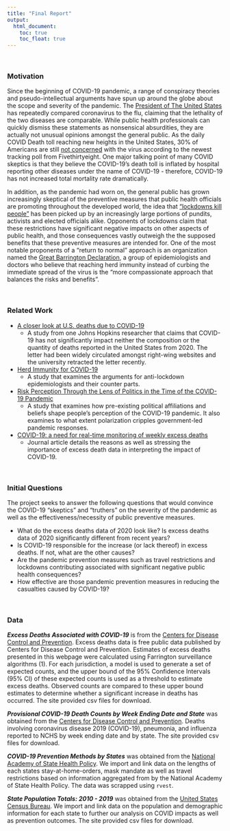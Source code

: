 ```yaml
---
title: "Final Report"
output: 
  html_document:
    toc: true
    toc_float: true
---
```


<br>

### Motivation

Since the beginning of COVID-19 pandemic, a range of conspiracy theories and pseudo-intellectual arguments have spun up around the globe about the scope and severity of the pandemic. The [President of The United States](https://apnews.com/article/virus-outbreak-donald-trump-ap-fact-check-anthony-fauci-flu-fe474f0c15f76adf324791a2cfc1e2bb) has repeatedly compared coronavirus to the flu, claiming that the lethality of the two diseases are comparable. While public health professionals can quickly dismiss these statements as nonsensical absurdities, they are actually not unusual opinions amongst the general public. As the daily COVID Death toll reaching new heights in the United States, 30% of Americans are still [not concerned](https://projects.fivethirtyeight.com/coronavirus-polls/) with the virus according to the newest tracking poll from Fivethirtyeight. One major talking point of many COVID skeptics is that they believe the COVID-19's death toll is inflated by hospital reporting other diseases under the name of COVID-19 - therefore, COVID-19 has not increased total mortality rate dramatically.

In addition, as the pandemic had  worn on, the general public has grown increasingly skeptical of the preventive measures that public health officials are promoting throughout the developed world, the idea that ["lockdowns kill people"](https://www.radiologybusiness.com/topics/policy/scott-atlas-radiologist-white-house-covid-19-fauci) has been picked up by an increasingly large portions of pundits, activists and elected officials alike. Opponents of lockdowns claim that these restrictions have significant negative impacts on other aspects of public health, and those consequences vastly outweigh the the supposed benefits that these preventive measures are intended for. One of the most notable proponents of a "return to normal" approach is an organization named the [Great Barrington Declaration](https://gbdeclaration.org/), a group of epidemiologists and doctors who believe that reaching herd immunity instead of curbing the immediate spread of the virus is the "more compassionate approach that balances the risks and benefits".

<br>

### Related Work

* [A closer look at U.S. deaths due to COVID-19](https://www.jhunewsletter.com/article/2020/11/a-closer-look-at-u-s-deaths-due-to-covid-19)
  + A study from one Johns Hopkins researcher that claims that COVID-19 has not significantly impact neither the composition or the quantity of deaths reported in the United States from 2020. The letter had been widely circulated amongst right-wing websites and the university retracted the letter recently.
* [Herd Immunity for COVID-19](https://www.thelancet.com/journals/lanres/article/PIIS2213-2600(20)30555-5/fulltext)
  + A study that examines the arguments for anti-lockdown epidemiologists and their counter parts.
* [Risk Perception Through the Lens of Politics in the Time of the COVID-19 Pandemic](https://www.nber.org/papers/w27008)
  + A study that examines how pre-existing political affiliations and beliefs shape people's perception of the COVID-19 pandemic. It also examines to what extent polarization cripples government-led pandemic responses.
* [COVID-19: a need for real-time monitoring of weekly excess deaths](https://www.thelancet.com/journals/lancet/article/PIIS0140-6736(20)30933-8/fulltext)
  + Journal article details the reasons as well as stressing the importance of excess death data in interpreting the impact of COVID-19.

<br>

### Initial Questions

The project seeks to answer the following questions that would convince the COVID-19 "skeptics" and "truthers" on the severity of the pandemic as well as the effectiveness/necessity of public preventive measures.  

* What do the excess deaths data of 2020 look like? Is excess deaths data of 2020 significantly different from recent years?  
* Is COVID-19 responsible for the increase (or lack thereof) in excess deaths. If not, what are the other causes?  
* Are the pandemic prevention measures such as travel restrictions and lockdowns contributing associated with significant negative public health consequences?  
* How effective are those pandemic prevention measures in reducing the casualties caused by COVID-19?  

<br>

### Data

***Excess Deaths Associated with COVID-19*** is from the [Centers for Disease Control and Prevention](https://data.cdc.gov/NCHS/Excess-Deaths-Associated-with-COVID-19/xkkf-xrst/). Excess deaths data is free public data published by Centers for Disease Control and Prevention. Estimates of excess deaths presented in this webpage were calculated using Farrington surveillance algorithms (1). For each jurisdiction, a model is used to generate a set of expected counts, and the upper bound of the 95% Confidence Intervals (95% CI) of these expected counts is used as a threshold to estimate excess deaths. Observed counts are compared to these upper bound estimates to determine whether a significant increase in deaths has occurred. The site provided csv files for download.

***Provisional COVID-19 Death Counts by Week Ending Date and State*** was obtained from the [Centers for Disease Control and Prevention](https://data.cdc.gov/NCHS/Provisional-COVID-19-Death-Counts-by-Week-Ending-D/r8kw-7aab). Deaths involving coronavirus disease 2019 (COVID-19), pneumonia, and influenza reported to NCHS by week ending date and by state. The site provided csv files for download.

***COVID-19 Prevention Methods by States*** was obtained from the [National Academy of State Health Policy](https://www.nashp.org/governors-prioritize-health-for-all/). We import and link data on the lengths of each states stay-at-home-orders, mask mandate as well as travel restrictions based on information aggregated from by the National Academy of State Health Policy. The data was scrapped using `rvest`.

***State Population Totals: 2010 - 2019*** was obtained from the [United States Census Bureau](https://www.census.gov/data/datasets/time-series/demo/popest/2010s-state-total.html). We import and link data on the population and demographic information for each state to further our analysis on COVID impacts as well as prevention outcomes. The site provided csv files for download.

